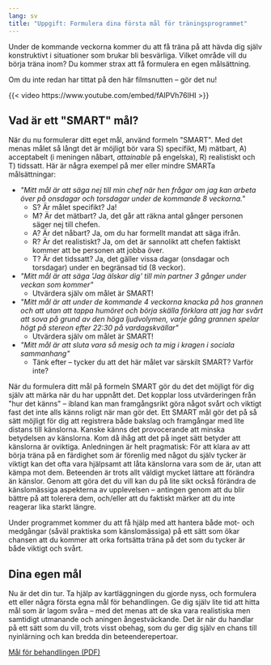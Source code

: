 ```yaml
---
lang: sv
title: "Uppgift: Formulera dina första mål för träningsprogrammet"
---
```


Under de kommande veckorna kommer du att få träna på att hävda dig själv
konstruktivt i situationer som brukar bli besvärliga. Vilket område vill
du börja träna inom? Du kommer strax att få formulera en egen
målsättning.

Om du inte redan har tittat på den här filmsnutten -- gör det nu!

{{< video https://www.youtube.com/embed/fAlPVh76lHI >}}

## Vad är ett \"SMART\" mål?

När du nu formulerar ditt eget mål, använd formeln \"SMART\". Med det
menas målet så långt det är möjligt bör vara S) specifikt, M) mätbart,
A) acceptabelt (i meningen nåbart, *attainable* på engelska), R) realistiskt och T) tidssatt.
Här är några exempel på mer eller mindre SMARTa målsättningar:

-   *\"Mitt mål är att säga nej till min chef när hen frågar om jag kan
    arbeta över på onsdagar och torsdagar under de kommande 8
    veckorna.\"*
    -   S? Är målet specifikt? Ja!
    -   M? Är det mätbart? Ja, det går att räkna antal gånger personen
        säger nej till chefen.
    -   A? Är det nåbart? Ja, om du har formellt mandat att säga ifrån.
    -   R? Är det realistiskt? Ja, om det är sannolikt att chefen
        faktiskt kommer att be personen att jobba över.
    -   T? Är det tidssatt? Ja, det gäller vissa dagar (onsdagar och
        torsdagar) under en begränsad tid (8 veckor).
-   *\"Mitt mål är att säga \'Jag älskar dig\' till min partner 3 gånger
    under veckan som kommer\"*
    -   Utvärdera själv om målet är SMART!
-   *\"Mitt mål är att under de kommande 4 veckorna knacka på hos
    grannen och att utan att tappa humöret och börja skälla förklara att
    jag har svårt att sova på grund av den höga ljudvolymen, varje gång
    grannen spelar högt på stereon efter 22:30 på vardagskvällar\"*
    -   Utvärdera själv om målet är SMART!
-   *\"Mitt mål är att sluta vara så mesig och ta mig i kragen i sociala
    sammanhang\"*
    -   Tänk efter -- tycker du att det här målet var särskilt SMART?
        Varför inte?

När du formulera ditt mål på formeln SMART gör du det det möjligt för dig själv
att märka när du har uppnått det. Det kopplar loss utvärderingen från \"hur det
känns\" -- ibland kan man framgångsrikt göra något svårt och viktigt fast det
inte alls känns roligt när man gör det. Ett SMART mål gör det på så sätt möjligt
för dig att registrera både bakslag och framgångar med lite distans till
känslorna. Kanske känns det provocerande att minska betydelsen av känslorna. Kom
då ihåg att det på inget sätt betyder att känslorna är oviktiga. Anledningen är
helt pragmatisk: För att klara av att börja träna på en färdighet som är
förenlig med något du själv tycker är viktigt kan det ofta vara hjälpsamt att
låta känslorna vara som de är, utan att kämpa mot dem. Beteenden är trots allt
väldigt mycket lättare att förändra än känslor. Genom att göra det du vill kan
du på lite sikt också förändra de känslomässiga aspekterna av upplevelsen --
antingen genom att du blir bättre på att tolerera dem, och/eller att du faktiskt
märker att du inte reagerar lika starkt längre.

Under programmet kommer du att få hjälp med att hantera både mot- och medgångar
(såväl praktiska som känslomässiga) på ett sätt som ökar chansen att du kommer
att orka fortsätta träna på det som du tycker är både viktigt och svårt.

## Dina egen mål

Nu är det din tur. Ta hjälp av kartläggningen du gjorde nyss, och formulera ett
eller några första egna mål för behandlingen. Ge dig själv lite tid att hitta
mål som är lagom svåra -- med det menas att de ska vara realistiska men
samtidigt utmanande och aningen ångestväckande. Det är när du handlar på ett
sätt som du vill, trots visst obehag, som du ger dig själv en chans till
nyinlärning och kan bredda din beteenderepertoar.

::: {.content-visible when-format="html"}
[Mål för behandlingen (PDF)](forms/4f1b5b6c8b7a92eb516892f5f44e84e7.pdf)
:::
